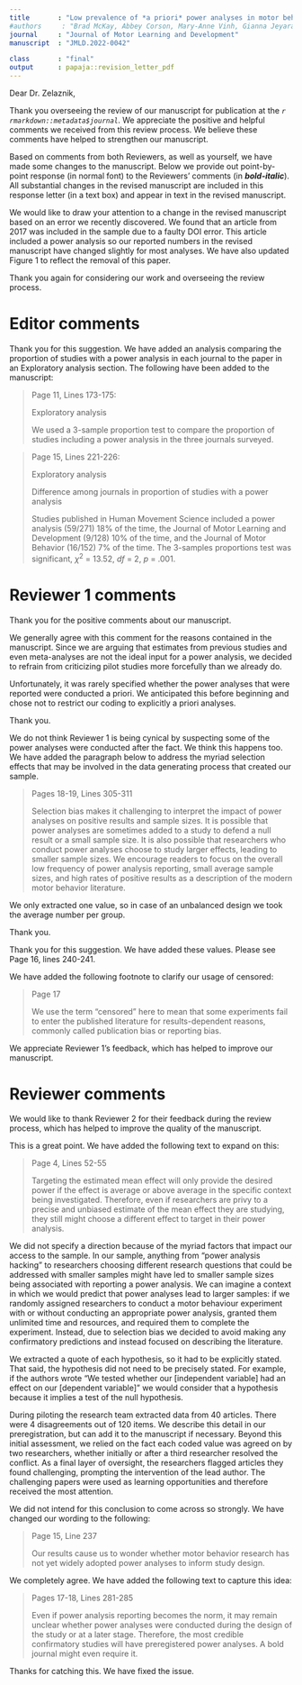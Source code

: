 ```yaml
---
title       : "Low prevalence of *a priori* power analyses in motor behavior research"
#authors     : "Brad McKay, Abbey Corson, Mary-Anne Vinh, Gianna Jeyarajan, Chitrini Tandon, Hugh Brooks, Julie Hubley, & Michael J. Carter"
journal     : "Journal of Motor Learning and Development"
manuscript  : "JMLD.2022-0042"

class       : "final"
output      : papaja::revision_letter_pdf
---
```


Dear Dr. Zelaznik,

Thank you overseeing the review of our manuscript for publication at the _`r rmarkdown::metadata$journal`_. We appreciate the positive and helpful comments we received from this review process. We believe these comments have helped to strengthen our manuscript.

Based on comments from both Reviewers, as well as yourself, we have made some changes to the manuscript. Below we provide out point-by-point response (in normal font) to the Reviewers' comments (in ***bold-italic***). All substantial changes in the revised manuscript are included in this response letter (in a text box) and appear in \textcolor{blue}{blue} text in the revised manuscript.

We would like to draw your attention to a change in the revised manuscript based on an error we recently discovered. We found that an article from 2017 was included in the sample due to a faulty DOI error. This article included a power analysis so our reported numbers in the revised manuscript have changed slightly for most analyses. We have also updated Figure 1 to reflect the removal of this paper.

Thank you again for considering our work and overseeing the review process.


# Editor comments

\RC{\emph{I have one suggestion of my own. As you examined three journals, but you do not present any ``effect of journal'' reporting. I think you should. Think about it. I won't demand this revision.}}

Thank you for this suggestion. We have added an analysis comparing the proportion of studies with a power analysis in each journal to the paper in an Exploratory analysis section. The following have been added to the manuscript:

> Page 11, Lines 173-175:
>
> Exploratory analysis
>
> We used a 3-sample proportion test to compare the proportion of studies including a power analysis in the three journals surveyed.

> Page 15, Lines 221-226:
>
> Exploratory analysis
>
> Difference among journals in proportion of studies with a power analysis
> 
> Studies published in Human Movement Science included a power analysis (59/271) 18% of the time, the Journal of Motor Learning and Development (9/128) 10% of the time, and the Journal of Motor Behavior (16/152) 7% of the time. The 3-samples proportions test was significant, $\chi^2$ = 13.52, *df* = 2, *p* = .001.

\Done

# Reviewer 1 comments

\RC{\emph{I have thoroughly read this manuscript and am familiar enough to make comment. For transparency, I should also note that I am familiar with the preprint version of this manuscript.}

\emph{Currently, the manuscript is strong and so my comments are relatively minor and focus on readability and clarity. For organizational purposes, I present my comments in order of appearance within the manuscript.}}

Thank you for the positive comments about our manuscript.

\RC{\emph{Page 3, line 44. The authors might consider adding a statement indicating that the purpose of a pilot study should not be to determine estimates of the true effect, and any estimates reported from the underpowered sample are unreliable.}}

We generally agree with this comment for the reasons contained in the manuscript. Since we are arguing that estimates from previous studies and even meta-analyses are not the ideal input for a power analysis, we decided to refrain from criticizing pilot studies more forcefully than we already do.

\RC{\emph{Page 4, line 65. Should "a power analysis" be "an a priori power analysis"?}}

Unfortunately, it was rarely specified whether the power analyses that were reported were conducted a priori. We anticipated this before beginning and chose not to restrict our coding to explicitly a priori analyses.

\RC{\emph{The authors do an excellent job throughout the manuscript with "hand holding" and explaining the implication of earlier research and issues with power.}}

Thank you.

\RC{\emph{Page 5, lines 91-93. This might be a point for the discussion, but one reason for a lack of difference here is that some people perform "a post-hoc a priori power analysis". That is, people might report a priori power analyses that fit their final sample size, rather than recruit a sufficient sample size to fulfill their true a priori power analysis. I know that is cynical. But, I hypothesize it happens sometimes, given resource constraints, incentives to publish, journal pressures, etc. Could this partly explain some of the results?}}

We do not think Reviewer 1 is being cynical by suspecting some of the power analyses were conducted after the fact. We think this happens too. We have added the paragraph below to address the myriad selection effects that may be involved in the data generating process that created our sample.

> Pages 18-19, Lines 305-311
>
> Selection bias makes it challenging to interpret the impact of power analyses on positive results and sample sizes. It is possible that power analyses are sometimes added to a
study to defend a null result or a small sample size. It is also possible that researchers who conduct power analyses choose to study larger effects, leading to smaller sample sizes. We encourage readers to focus on the overall low frequency of power analysis reporting, small average sample sizes, and high rates of positive results as a description of the modern motor behavior literature.

\RC{\emph{Table 1. "Calculate average per group". Does this mean the number per group? I apologize if I missed it, but I am not sure what average means in this context.}}

We only extracted one value, so in case of an unbalanced design we took the average number per group.

\RC{\emph{Figure 2 is excellent.}}

Thank you.

\RC{\emph{Page 16, lines 225-227. I think also including the percentages of each type of analysis in the discussion would be useful: For example, 63\% of studies that reported a power analysis based their effect size assumption on a previous study (n, \%), a pilot study (n, \%), or on effect size benchmarks (n, \%).}}

Thank you for this suggestion. We have added these values. Please see Page 16, lines 240-241.

\RC{\emph{Page 16, line 251. Maybe more explicitly explain what censored means here? For example ``... such that many small effects or null results never made it into the pages of a journal or the scientific record due to publication biases...''.}}

We have added the following footnote to clarify our usage of censored:

> Page 17
>
> We use the term "censored" here to mean that some experiments fail to enter the published literature for results-dependent reasons, commonly called publication bias or reporting bias.

\RC{\emph{I hope that the authors find these comments to be useful.}}

We appreciate Reviewer 1’s feedback, which has helped to improve our manuscript.


# Reviewer comments

\RC{\emph{I would like to declare upfront that I am aware of the authors of this manuscript. I say this since it seems the journal operates a double-blind review procedure. I have seen this work presented and had already read the preprint of the manuscript prior to conducting the review.}

\emph{I commend the authors on an important and rigorously conducted study. This topic has been gathering more and more attention in the broad movement science field and this specific focus on three motor behavior journals expands on previous analyses and draws more attention to the issues. It is also promising that the Journal of Motor Learning \& Development considers it for publication since self-acknowledgement of these issues by the entities with the power to make changes (journals) will hopefully be impactful going forward. I appreciate that the authors have shared their materials and code on the OSF. Since I do note code with R, I have not checked the code but the fact that it is publicly shared already gives me confidence in the transparency and robustness of the work. In my review, I did not detect any specific errors or issues in the numerical results. I have made a few specific comments for the authors below for their consideration but overall, I have no major concerns or comments on the manuscript. One thing that could be addressed more in the discussion is how to tackle this issue. The authors stop at the enforcement of journal guidelines, but I am not sure that will be enough for the reasons I outline below. Perhaps the authors can expand further on that section to give more direction for others in the field.}}

We would like to thank Reviewer 2 for their feedback during the review process, which has helped to improve the quality of the manuscript.

\RC{\emph{Lines 47-49: It might also be worth noting that using an effect size estimate from a meta-analysis, even when accurate, results in a power analysis for the ``average'' effect in the literature, which may or may not be what the researcher really wants to be able to reliably detect.}}

This is a great point. We have added the following text to expand on this:

> Page 4, Lines 52-55
>
> Targeting the estimated mean effect will only provide the desired power if the effect is average or above average in the specific context being investigated. Therefore, even if researchers are privy to a precise and unbiased estimate of the mean effect they are studying, they still might choose a different effect to target in their power analysis. 


\RC{\emph{Line 91-93: I am curious what the thought behind this hypothesis was, especially considering that no specific direction of the effect was stated. The authors write that the field is typically underpowered, so why would the presence of a power analysis result in smaller sample sizes? Another aspect here is that this assumes that the power analyses are correctly performed, with a justifiable effect size of interest and not “gamed” or adjusted to reach a more feasible sample size. The recent article on power analyses in the journal Gait and Posture found that there was no clear change in sample sizes after the journal introduced a requirement for articles to report their power analyses, which the authors also suggested might be due to “power analysis hacking” to achieve more feasible sample sizes.}}

We did not specify a direction because of the myriad factors that impact our access to the sample. In our sample, anything from "power analysis hacking" to researchers choosing different research questions that could be addressed with smaller samples might have led to smaller sample sizes being associated with reporting a power analysis. We can imagine a context in which we would predict that power analyses lead to larger samples: if we randomly assigned researchers to conduct a motor behaviour experiment with or without conducting an appropriate power analysis, granted them unlimited time and resources, and required them to complete the experiment. Instead, due to selection bias we decided to avoid making any confirmatory predictions and instead focused on describing the literature.


\RC{\emph{Lines 121-122: Did a hypothesis have to be explicitly stated (i.e., at the end of the introduction) or did the presence of statistical hypothesis testing suffice?}}

We extracted a quote of each hypothesis, so it had to be explicitly stated. That said, the hypothesis did not need to be precisely stated. For example, if the authors wrote "We tested whether our [independent variable] had an effect on our [dependent variable]" we would consider that a hypothesis because it implies a test of the null hypothesis.


\RC{\emph{Line 130: Eight people is quite a large group for data extraction. Was agreement in screening and extraction assessed? In what ways was the consistency of this process ensured?}}

During piloting the research team extracted data from 40 articles. There were 4 disagreements out of 120 items. We describe this detail in our preregistration, but can add it to the manuscript if necessary. Beyond this initial assessment, we relied on the fact each coded value was agreed on by two researchers, whether initially or after a third researcher resolved the conflict. As a final layer of oversight, the researchers flagged articles they found challenging, prompting the intervention of the lead author. The challenging papers were used as learning opportunities and therefore received the most attention.


\RC{\emph{Line 223-224: I would disagree with this conclusion slightly. The results suggest that the reporting of power analyses is not yet widely adopted. It is not possible, with the current data, to determine whether or not researchers use power analyses in planning their studies. Indeed, many ethics review boards require this, so there may be some percentage of the articles that did not report a power analysis had actually previously performed one.}}

We did not intend for this conclusion to come across so strongly. We have changed our wording to the following:

> Page 15, Line 237
>
> Our results cause us to wonder whether motor behavior research has not yet widely adopted power analyses to inform study design.


\RC{\emph{Lines 252-257: This finding is similar to the Gait and Posture paper – the guidelines explicitly require sample size justification, but the majority of articles don’t report one. Stricter enforcement and perhaps reviewer guidelines would perhaps be beneficial. The broader problem here though is that this will also encourage post-hoc power analyses if authors have not actually performed an a priori power analyses. So while such enforcement might increase the percentage of papers with a power analyses, at least a portion of these will have been conducted after the study was conducted. A stricter requirement might be for journals to require evidence of an a priori calculation via ethics application, trial registration or preregistration.}}

We completely agree. We have added the following text to capture this idea:

> Pages 17-18, Lines 281-285
>
> Even if power analysis reporting becomes the norm, it may remain unclear whether power analyses were conducted during the design of the study or at a later stage. Therefore, the most credible confirmatory studies will have preregistered power analyses. A bold journal might even require it.


\RC{\emph{Line 288: check reference format.}}

Thanks for catching this. We have fixed the issue.



<!-- # References -->

<!-- ::: {#refs custom-style="Bibliography"} -->
<!-- ::: -->
